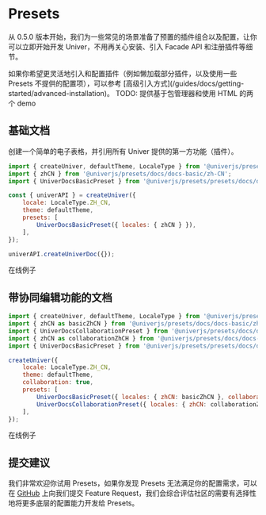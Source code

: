 
# Presets  <VersionBadge version="0.5.0+" />

从 0.5.0 版本开始，我们为一些常见的场景准备了预置的插件组合以及配置，让你可以立即开始开发 Univer，不用再关心安装、引入 Facade API 和注册插件等细节。

<Callout type="info" emoji="🛸">
  如果你希望更灵活地引入和配置插件（例如懒加载部分插件，以及使用一些 Presets 不提供的配置项），可以参考 [高级引入方式](/guides/docs/getting-started/advanced-installation)。
</Callout>

<Callout type="error">
TODO: 提供基于包管理器和使用 HTML 的两个 demo
</Callout>

## 基础文档

创建一个简单的电子表格，并引用所有 Univer 提供的第一方功能（插件）。

```js
import { createUniver, defaultTheme, LocaleType } from '@univerjs/presets';
import { zhCN } from '@univerjs/presets/docs/docs-basic/zh-CN';
import { UniverDocsBasicPreset } from '@univerjs/presets/presets/docs/docs-basic/index.js';

const { univerAPI } = createUniver({
    locale: LocaleType.ZH_CN,
    theme: defaultTheme,
    presets: [
        UniverDocsBasicPreset({ locales: { zhCN } }),
    ],
});

univerAPI.createUniverDoc({});
```

在线例子

## 带协同编辑功能的文档

```js
import { createUniver, defaultTheme, LocaleType } from '@univerjs/presets';
import { zhCN as basicZhCN } from '@univerjs/presets/docs/docs-basic/zh-CN';
import { UniverDocsCollaborationPreset } from '@univerjs/presets/docs/docs-collaboration/index';
import { zhCN as collaborationZhCH } from '@univerjs/presets/docs/docs-collaboration/zh-CN';
import { UniverDocsBasicPreset } from '@univerjs/presets/presets/docs/docs-basic/index.js';

createUniver({
    locale: LocaleType.ZH_CN,
    theme: defaultTheme,
    collaboration: true,
    presets: [
        UniverDocsBasicPreset({ locales: { zhCN: basicZhCN }, collaboration: true }),
        UniverDocsCollaborationPreset({ locales: { zhCN: collaborationZhCH } }),
    ],
});
```

在线例子

## 提交建议

我们非常欢迎你试用 Presets，如果你发现 Presets 无法满足你的配置需求，可以在 [GitHub](https://github.com/dream-num/univer-presets/issues/new) 上向我们提交 Feature Request，我们会综合评估社区的需要有选择性地将更多底层的配置能力开发给 Presets。

